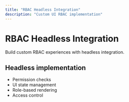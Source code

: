 ```yaml
---
title: "RBAC Headless Integration"
description: "Custom UI RBAC implementation"
---
```


# RBAC Headless Integration

Build custom RBAC experiences with headless integration.

## Headless implementation

- Permission checks
- UI state management
- Role-based rendering
- Access control
